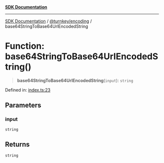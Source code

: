 [**SDK Documentation**](../../../README.mdx)

***

[SDK Documentation](../../../packages.mdx) / [@turnkey/encoding](../README.mdx) / base64StringToBase64UrlEncodedString

# Function: base64StringToBase64UrlEncodedString()

> **base64StringToBase64UrlEncodedString**(`input`): `string`

Defined in: [index.ts:23](https://github.com/tkhq/sdk/blob/3a88af7d1d927c6022706911d6af0f92f1440e00/packages/encoding/src/index.ts#L23)

## Parameters

### input

`string`

## Returns

`string`
